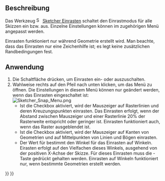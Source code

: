 <languages/>

{{Docnav/de
|[[Sketcher_Grid/de|Raster]]
|[[Sketcher_RenderingOrder/de|RenderingReihenfolge]]
|[[Sketcher_Workbench/de|Sketcher]]
|IconL=Sketcher_Grid.svg
|IconR=Sketcher_RenderingOrder.svg
|IconC=Workbench_Sketcher.svg
}}

{{GuiCommand/de
|Name=Sketcher Snap
|Name/de=Sketcher Einrasten
|Workbenches=[[Sketcher_Workbench/de|Sketcher]]
|Version=0.21
|SeeAlso=[[Sketcher_Grid/de|Sketcher Raster]]
}}

<span id="Description"></span>
==Beschreibung==

<div class="mw-translate-fuzzy">
Das Werkzeug [[Image:Sketcher_Snap.svg|16px]] [[Sketcher_Snap/de|Sketcher Einrasten]] schaltet den Einrastmodus für alle Skizzen ein bzw. aus. Einzelne Einstellungen können im zugehörigen Menü angepasst werden.
</div>

Einrasten funktioniert nur während Geometrie erstellt wird. Man beachte, dass das Einrasten nur eine Zeichenhilfe ist; es legt keine zusätzlichen Randbedingungen fest.

<span id="Usage"></span>
==Anwendung==

<div class="mw-translate-fuzzy">
# Die Schaltfläche {{Button|[[Image:Sketcher_Snap.svg|16px]] [[Sketcher_Snap/de|Einrasten umschalten]]}} drücken, um Einrasten ein- oder auszuschalten.
# Wahlweise rechts auf den Pfeil nach unten klicken, um das Menü zu öffnen. Die Einstellungen in diesem Menü können nur geändert werden, wenn das Einrasten eingeschaltet ist:<br>[[File:Sketcher_Snap_Menu.png]]
#* Ist die Checkbox {{MenuCommand|Auf Raster einrasten}} aktiviert, wird der Mauszeiger auf Rasterlinien und deren Kreuzungspunkten einrasten. Das Einrasten erfolgt, wenn der Abstand zwischen Mauszeiger und einer Rasterlinie 20% der Rasterweite entspricht oder geringer ist. Einrasten funktioniert auch, wenn das Raster ausgeblendet ist.
#* Ist die Checkbox {{MenuCommand|Auf Objekte einrasten}} aktiviert, wird der Mauszeiger auf Kanten von Geometrien und auf Mittelpunkten von Linien und Bögen einrasten.
#* Der Wert für {{MenuCommand|Einrastwinkel}} bestimmt den Winkel für das Einrasten auf Winkeln. Eirasten erfolgt auf den Vielfachen dieses Winkels, ausgehend von der positiven X-Achse der Skizze. Für dieses Einrasten muss die {{KEY|Ctrl}}-Taste  gedrückt gehalten werden. Einrasten auf Winkeln funktioniert nur, wenn bestimmte Geometrien erstellt werden.
</div>


{{Docnav/de
|[[Sketcher_Grid/de|Raster]]
|[[Sketcher_RenderingOrder/de|RenderingReihenfolge]]
|[[Sketcher_Workbench/de|Sketcher]]
|IconL=Sketcher_Grid.svg
|IconR=Sketcher_RenderingOrder.svg
|IconC=Workbench_Sketcher.svg
}}

{{Sketcher_Tools_navi{{#translation:}}}}
{{Userdocnavi{{#translation:}}}}
